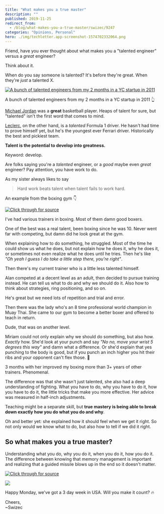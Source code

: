 ```yaml
---
title: "What makes you a true master"
description: ""
published: 2019-11-25
redirect_from:
  - /blog/what-makes-you-a-true-master/swizec/9247
categories: "Opinions, Personal"
hero: ./img/techletter.app-screenshot-1574702332064.png
---
```


Friend, have you ever thought about what makes you a "talented engineer" versus a _great_ engineer?

Think about it.

When do you say someone is talented? It's before they're great. When they're _just_ a talented X.

[![A bunch of talented engineers from my 2 months in a YC startup in 2011](./img/A-bunch-of-talented-engineers-from-my-2-months-in-a-YC-startup-in-2011b98cc1.jpeg)](https://swizec.com/blog/i-went-through-yc-as-an-intern-heres-what-i-learned/)

A bunch of talented engineers from my 2 months in a YC startup in 2011 👆

[Michael Jordan](https://en.wikipedia.org/wiki/Michael_Jordan) was a **great** basketball player. Heaps of talent for sure, but "talented" isn't the first word that comes to mind.

[Leclerc](https://en.wikipedia.org/wiki/Charles_Leclerc), on the other hand, is a _talented_ Formula 1 driver. He hasn't had time to prove himself yet, but he's the youngest ever Ferrari driver. Historically the best and pickiest team.

**Talent is the potential to develop into greatness.**

Keyword: develop.

Are folks saying you're a _talented_ engineer, or a _good_ maybe even _great_ engineer? Pay attention, you have work to do.

As my sister always likes to say

> Hard work beats talent when talent fails to work hard.

An example from the boxing gym 👇

[![Click through for source](./img/techletter.app-screenshot-1574702332064.png)](https://twitter.com/Swizec/status/1116518357585371137)

I've had various trainers in boxing. Most of them damn good boxers.

One of the best was a real talent, been boxing since he was 10. Never went far with competing, but damn did he look great at the gym.

When explaining how to do something, he struggled. Most of the time he could show us what he does, but not explain how he does it, why he does it, or sometimes not even realize what he does until he tries. Then he's like _"Oh yeah I guess I do take a little step there, you're right"_.

Then there's my current trainer who is a little less talented himself.

Alan competed at a decent level as an adult, then decided to pursue training instead. He can tell us what to do and why we should do it. Also how to think about strategies, ring positioning, and so on.

He's great but we need lots of repetition and trial and error.

Then there was the lady who's an 8 time professional world champion in Muay Thai. She came to our gym to become a better boxer and offered to teach in return.

Dude, that was on another level.

Miriam could not only explain why we should do something, but also how. _Exactly_ how. She'd look at your punch and say _"No no, move your wrist 5 degrees this way"_ and damn what a difference. Or she'd explain that yes punching to the body is good, but if you punch an inch higher you hit their ribs and your opponent can't flex those. 🤯

3 months with her improved my boxing more than 3+ years of other trainers. Phenomenal.

The difference was that she wasn't just talented, she also had a deep understanding of fighting. What you have to do, why you have to do it, how you have to do it, the little tricks that make you more effective. Her advice was measured in half-inch adjustments.

Teaching might be a separate skill, but **true mastery is being able to break down exactly how you do what you do and why**.

Oh and better yet: she explained how it should feel when we get it right. So not only would we know what to do, but also how to tell if we did it right.

## So what makes you a true master?

Understanding what you do, why you do it, when you do it, how you do it. The difference between knowing that memory management is important and realizing that a guided missile blows up in the end so it doesn't matter.

[![Click through for source](./img/techletter.app-screenshot-1574702330108.png)](https://twitter.com/Swizec/status/1198685494667702273)

![](./img/media-EKKTyObXUAE2wId.png)

Happy Monday, we've got a 3 day week in USA. Will you make it count? 🔥

Cheers,  
~Swizec
